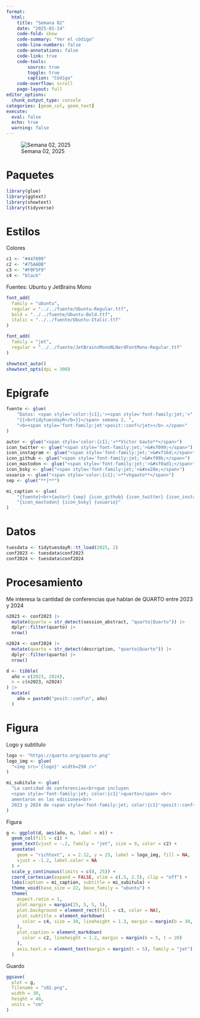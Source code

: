 ```yaml
---
format:
  html:
    title: "Semana 02"
    date: "2025-01-14"
    code-fold: show
    code-summary: "Ver el código"
    code-line-numbers: false
    code-annotations: false
    code-link: true
    code-tools:
        source: true
        toggle: true
        caption: "Código"
    code-overflow: scroll
    page-layout: full
editor_options:
  chunk_output_type: console
categories: [geom_col, geom_text]
execute:
  eval: false
  echo: true
  warning: false
---
```


![Semana 02, 2025](s02.png)

# Paquetes

```r
library(glue)
library(ggtext)
library(showtext)
library(tidyverse)
```

# Estilos

Colores

```r
c1 <- "#447099"
c2 <- "#75AADB"
c3 <- "#F0F5F9"
c4 <- "black"
```

Fuentes: Ubuntu y JetBrains Mono

```r
font_add(
  family = "ubuntu",
  regular = "../../fuente/Ubuntu-Regular.ttf",
  bold = "../../fuente/Ubuntu-Bold.ttf",
  italic = "../../fuente/Ubuntu-Italic.ttf"
)

font_add(
  family = "jet",
  regular = "../../fuente/JetBrainsMonoNLNerdFontMono-Regular.ttf"
)

showtext_auto()
showtext_opts(dpi = 300)
```

# Epígrafe

```r
fuente <- glue(
    "Datos: <span style='color:{c1};'><span style='font-family:jet;'>",
    "{{<b>tidytuesdayR</b>}}</span> semana 2, ",
    "<b><span style='font-family:jet'>posit::conf</jet></b>.</span>"
)

autor <- glue("<span style='color:{c1};'>**Víctor Gauto**</span>")
icon_twitter <- glue("<span style='font-family:jet;'>&#xf099;</span>")
icon_instagram <- glue("<span style='font-family:jet;'>&#xf16d;</span>")
icon_github <- glue("<span style='font-family:jet;'>&#xf09b;</span>")
icon_mastodon <- glue("<span style='font-family:jet;'>&#xf0ad1;</span>")
icon_bsky <- glue("<span style='font-family:jet;'>&#xe28e;</span>")
usuario <- glue("<span style='color:{c1};'>**vhgauto**</span>")
sep <- glue("**|**")

mi_caption <- glue(
    "{fuente}<br>{autor} {sep} {icon_github} {icon_twitter} {icon_instagram} ",
    "{icon_mastodon} {icon_bsky} {usuario}"
)
```

# Datos

```r
tuesdata <- tidytuesdayR::tt_load(2025, 2)
conf2023 <- tuesdata$conf2023
conf2024 <- tuesdata$conf2024
```

# Procesamiento

Me interesa la cantidad de conferencias que hablan de QUARTO entre 2023 y 2024

```r
n2023 <- conf2023 |>
  mutate(quarto = str_detect(session_abstract, "quarto|Quarto")) |>
  dplyr::filter(quarto) |>
  nrow()

n2024 <- conf2024 |>
  mutate(quarto = str_detect(description, "quarto|Quarto")) |>
  dplyr::filter(quarto) |>
  nrow()

d <- tibble(
  año = c(2023, 2024),
  n = c(n2023, n2024)
) |>
  mutate(
    año = paste0("posit::conf\n", año)
  )
```

# Figura

Logo y subtítulo

```r
logo <- "https://quarto.org/quarto.png"
logo_img <- glue(
  "<img src='{logo}' width=250 />"
)

mi_subitulo <- glue(
  "La cantidad de conferencias<br>que incluyen
  <span style='font-family:jet; color:{c1}'>quarto</span> <br>
  amentaron en las ediciones<br>
  2023 y 2024 de <span style='font-family:jet; color:{c1}'>posit::conf</span>"
)
```

Figura

```r
g <- ggplot(d, aes(año, n, label = n)) +
  geom_col(fill = c1) +
  geom_text(vjust = -.2, family = "jet", size = 9, color = c2) +
  annotate(
    geom = "richtext", x = 2.12, y = 25, label = logo_img, fill = NA,
    vjust = -1.2, label.color = NA
  ) +
  scale_y_continuous(limits = c(0, 25)) +
  coord_cartesian(expand = FALSE, xlim = c(.5, 2.5), clip = "off") +
  labs(caption = mi_caption, subtitle = mi_subitulo) +
  theme_void(base_size = 22, base_family = "ubuntu") +
  theme(
    aspect.ratio = 1,
    plot.margin = margin(25, 5, 5, 5),
    plot.background = element_rect(fill = c3, color = NA),
    plot.subtitle = element_markdown(
      color = c4, size = 30, lineheight = 1.3, margin = margin(b = 30, l = 20)
    ),
    plot.caption = element_markdown(
      color = c2, lineheight = 1.2, margin = margin(b = 5, t = 20)
    ),
    axis.text.x = element_text(margin = margin(t = 5), family = "jet"),
  )
```

Guardo

```r
ggsave(
  plot = g,
  filename = "s02.png",
  width = 30,
  height = 40,
  units = "cm"
)
```

